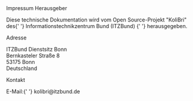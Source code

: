 
<Meta title="Impressum" />

<div className="row">
	<div className="cols-12 d-flex gap-8">
		<kol-logo
			_org="ITZBund"
			style={{
				display: 'block',
				width: '175px',
				marginTop: '1em',
			}}
		/>
		<kol-kolibri
			style={{
				display: 'block',
				width: '100px',
				marginBottom: '1em',
			}}
		/>
	</div>
	<kol-heading _level={1}>Impressum</kol-heading>
	<kol-heading _level={2}>Herausgeber</kol-heading>
	<p>
		Diese technische Dokumentation wird vom Open Source-Projekt "KoliBri" des{' '}
		<kol-link _href="https://itzbund.de" _target="itzbund">
			Informationstechnikzentrum Bund (ITZBund)
		</kol-link>{' '}
		herausgegeben.
	</p>
	<kol-heading _level={3}>Adresse</kol-heading>
	<p>
		ITZBund Dienstsitz Bonn
		<br />
		Bernkasteler Straße 8
		<br />
		53175 Bonn
		<br />
		Deutschland
	</p>
	<kol-heading _level={3}>Kontakt</kol-heading>
	<p>
		E-Mail:{' '}
		<kol-link _icon="mail" _href="mailto:kolibri@itzbund.de" _target="_blank">
			kolibri@itzbund.de
		</kol-link>
	</p>
</div>
